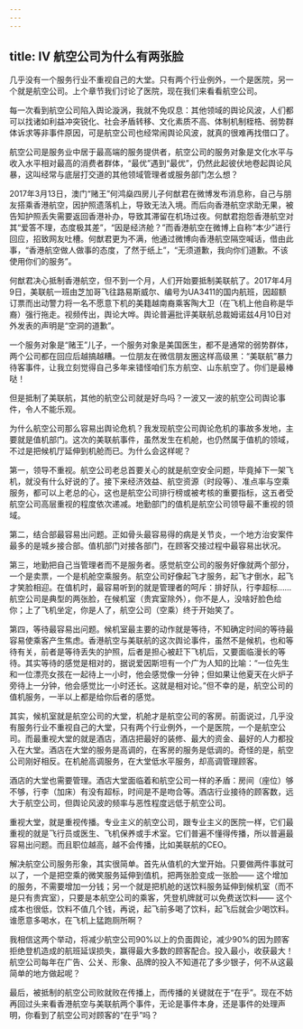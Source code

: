 ```yaml
---
---
---
```

title: Ⅳ 航空公司为什么有两张脸
---

几乎没有一个服务行业不重视自己的大堂。只有两个行业例外，一个是医院，另一个就是航空公司。上个章节我们讨论了医院，现在我们来看看航空公司。

每一次看到航空公司陷入舆论漩涡，我就不免叹息：其他领域的舆论风波，人们都可以找诸如利益冲突锐化、社会矛盾转移、文化素质不高、体制机制桎梏、弱势群体诉求等非事件原因，可是航空公司也经常闹舆论风波，就真的很难再找借口了。

航空公司是服务业中居于最高端的服务提供者，航空公司的服务对象是文化水平与收入水平相对最高的消费者群体，“最优”遇到“最优”，仍然此起彼伏地卷起舆论风暴，这叫经常与底层打交道的其他领域管理者或服务部门怎么想？

2017年3月13日，澳门“赌王”何鸿燊四房儿子何猷君在微博发布消息称，自己与朋友搭乘香港航空，因护照遗落机上，导致无法入境。而后向香港航空求助无果，被告知护照丢失需要返回香港补办，导致其滞留在机场过夜。何猷君抱怨香港航空对其“爱答不理，态度极其差”，“因是经济舱？”而香港航空在微博上自称“本少”进行回应，招致网友吐槽。何猷君更为不满，他通过微博向香港航空隔空喊话，借由此事，“香港航空做人做事的态度，了然于纸上”，“无须道歉，我向你们道歉。不该使用你们的服务”。

何猷君决心抵制香港航空，但不到一个月，人们开始要抵制美联航了。2017年4月9日，美联航一班由芝加哥飞往路易斯威尔、编号为UA3411的国内航班，因超额订票而出动警力将一名不愿意下机的美籍越南裔乘客陶大卫（在飞机上他自称是华裔）强行拖走。视频传出，舆论大哗。舆论普遍批评美联航总裁姆诺兹4月10日对外发表的声明是“空洞的道歉”。

一个服务对象是“赌王”儿子，一个服务对象是美国医生，都不是通常的弱势群体，两个公司都在回应后越搞越糟。一位朋友在微信朋友圈这样高级黑：“美联航”暴力待客事件，让我立刻觉得自己多年来错怪咱们东方航空、山东航空了。你们是最棒哒！

但是抵制了美联航，其他的航空公司就是好鸟吗？一波又一波的航空公司舆论事件，令人不能乐观。

为什么航空公司那么容易出舆论危机？我发现航空公司舆论危机的事故多发地，主要就是值机部门。这次的美联航事件，虽然发生在机舱，也仍然属于值机的领域，不过是把候机厅延伸到机舱而已。为什么会这样呢？

第一，领导不重视。航空公司老总首要关心的就是航空安全问题，毕竟掉下一架飞机，就没有什么好说的了。接下来经济效益、航空资源（时段等）、准点率与空乘服务，都可以上老总的心，这也是航空公司排行榜或被考核的重要指标，这五者受航空公司高层重视的程度依次递减。地勤部门的值机是航空公司领导最不重视的领域。

第二，结合部最容易出问题。正如骨头最容易得的病是关节炎，一个地方治安案件最多的是城乡接合部。值机部门对接各部门，在顾客交接过程中最容易出状况。

第三，地勤把自己当管理者而不是服务者。感觉航空公司的服务好像就两个部分，一个是卖票，一个是机舱空乘服务。航空公司好像起飞才服务，起飞才倒水，起飞才笑脸相迎。在值机时，最容易听到的就是管理者的呵斥：排好队，行李超标……航空公司是典型的两张脸，在候机室（贵宾室除外），你不是人，没啥好脸色给你；上了飞机坐定，你是人了，航空公司（空乘）终于开始笑了。

第四，等待最容易出问题。候机室最主要的动作就是等待，不知确定时间的等待最容易使乘客产生焦虑。香港航空与美联航的这次舆论事件，虽然不是候机，也和等待有关，前者是等待丢失的护照，后者是担心被赶下飞机后，又要面临漫长的等待。其实等待的感觉是相对的，据说爱因斯坦有一个广为人知的比喻：“一位先生和一位漂亮女孩在一起待上一小时，他会感觉像一分钟；但如果让他夏天在火炉子旁待上一分钟，他会感觉比一小时还长。这就是相对论。”但不幸的是，航空公司的值机服务，一半以上都是给你后者的感觉。

其实，候机室就是航空公司的大堂，机舱才是航空公司的客房。前面说过，几乎没有服务行业不重视自己的大堂，只有两个行业例外，一个是医院，一个是航空公司。而最重视大堂的就是酒店，酒店把最好的装修、最大的资金、最好的人力都投入在大堂。酒店在大堂的服务是高调的，在客房的服务是低调的。奇怪的是，航空公司刚好相反。在机舱高调服务，在大堂低水平服务，却高调管理顾客。

酒店的大堂也需要管理。酒店大堂面临着和航空公司一样的矛盾：房间（座位）够不够，行李（加床）有没有超标，时间是不是吻合等。酒店行业接待的顾客数，远大于航空公司，但舆论风波的频率与恶性程度远低于航空公司。

重视大堂，就是重视传播。专业主义的航空公司，跟专业主义的医院一样，它们最重视的就是飞行员或医生、飞机保养或手术室。它们普遍不懂得传播，所以普遍最容易出问题。而且职位越高，越不会传播，比如美联航的CEO。

解决航空公司服务形象，其实很简单。首先从值机的大堂开始。只要做两件事就可以了，一个是把空乘的微笑服务延伸到值机，把两张脸变成一张脸—— 这个增加的服务，不需要增加一分钱；另一个就是把机舱的送饮料服务延伸到候机室（而不是只有贵宾室），只要是本航空公司的乘客，凭登机牌就可以免费送饮料—— 这个成本也很低，饮料不值几个钱，再说，起飞前多喝了饮料，起飞后就会少喝饮料。谁愿意多喝水，在飞机上猛跑厕所啊？

我相信这两个举动，将减少航空公司90%以上的负面舆论，减少90%的因为顾客拒绝登机造成的航班延误损失，赢得最大多数的顾客配合。投入最小，收获最大！航空公司每年在广告、公关、形象、品牌的投入不知道花了多少银子，何不从这最简单的地方做起呢？

最后，被抵制的航空公司败就败在传播上，而传播的关键就在于“在乎”。现在不妨再回过头来看香港航空与美联航两个事件，无论是事件本身，还是事件的处理声明，你看到了航空公司对顾客的“在乎”吗？